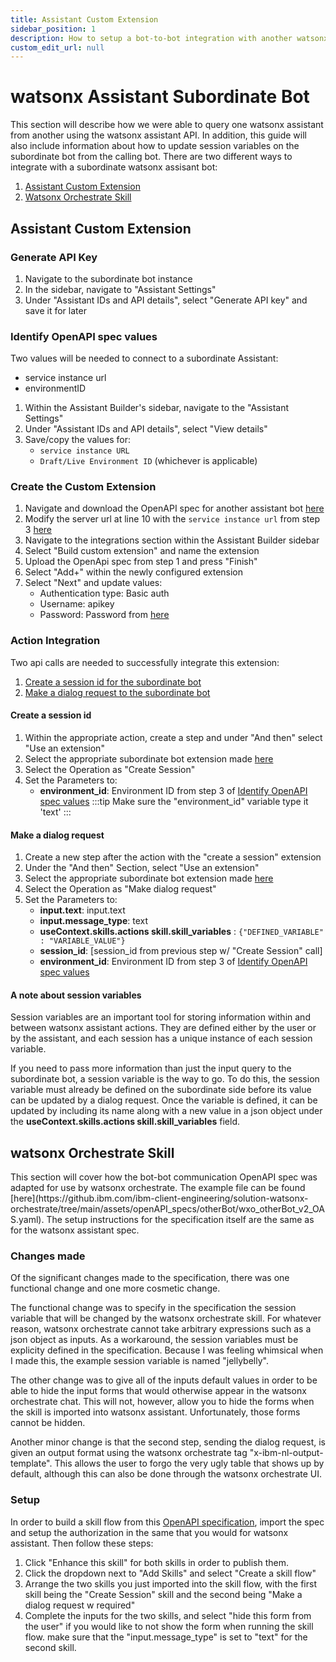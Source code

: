 ```yaml
---
title: Assistant Custom Extension
sidebar_position: 1
description: How to setup a bot-to-bot integration with another watsonx assistant
custom_edit_url: null
---
```


# watsonx Assistant Subordinate Bot

This section will describe how we were able to query one watsonx assistant from another using the watsonx assistant API. In addition, this guide will also include information about how to update session variables on the subordinate bot from the calling bot.
There are two different ways to integrate with a subordinate watsonx assisant bot:
1. [Assistant Custom Extension](#assistant-custom-extension)
2. [Watsonx Orchestrate Skill](#watsonx-orchestrate-skill)

## Assistant Custom Extension
<div style={{ borderBottom: '1px solid #000', marginTop: '20px', marginBottom: '20px' }}></div>

### Generate API Key
1. Navigate to the subordinate bot instance
2. In the sidebar, navigate to "Assistant Settings"
3. Under "Assistant IDs and API details", select "Generate API key" and save it for later 

### Identify OpenAPI spec values
Two values will be needed to connect to a subordinate Assistant:
* service instance url
* environmentID

1. Within the Assistant Builder's sidebar, navigate to the "Assistant Settings"
2. Under "Assistant IDs and API details", select "View details"
3. Save/copy the values for:
    * ```service instance URL```
    * ```Draft/Live Environment ID``` (whichever is applicable)

### Create the Custom Extension
1. Navigate and download the OpenAPI spec for another assistant bot [here](https://github.ibm.com/ibm-client-engineering/solution-watsonx-orchestrate/tree/main/assets/openAPI_specs/otherBot)
2. Modify the server url at line 10 with the ```service instance url``` from step 3 [here](#identify-openapi-spec-values)
3. Navigate to the integrations section within the Assistant Builder sidebar
4. Select "Build custom extension" and name the extension
5. Upload the OpenApi spec from step 1 and press "Finish"
6. Select "Add+" within the newly configured extension
7. Select "Next" and update values:
    * Authentication type: Basic auth
    * Username: apikey
    * Password: Password from [here](#create-an-ibm-cloud-api-key)


### Action Integration
Two api calls are needed to successfully integrate this extension:
1. [Create a session id for the subordinate bot](#create-a-session-id)
2. [Make a dialog request to the subordinate bot](#make-a-dialog-request)

#### **Create a session id**
1. Within the appropriate action, create a step and under "And then" select "Use an extension"
2. Select the appropriate subordinate bot extension made [here](#assistant-custom-extension)
3. Select the Operation as "Create Session"
4. Set the Parameters to:
    * **environment_id**: Environment ID from step 3 of [Identify OpenAPI spec values](#identify-openapi-spec-values)
    :::tip
    Make sure the "environment_id" variable type it 'text'
    :::

#### **Make a dialog request**
1. Create a new step after the action with the "create a session" extension  
2. Under the "And then" Section, select "Use an extension"
2. Select the appropriate subordinate bot extension made [here](#assistant-custom-extension)
3. Select the Operation as "Make dialog request"
4. Set the Parameters to:
    * **input.text**: input.text
    * **input.message_type**: text
    * **useContext.skills.actions skill.skill_variables** : ```{"DEFINED_VARIABLE" : "VARIABLE_VALUE"}```
    * **session_id**: [session_id from previous step w/ "Create Session" call]
    * **environment_id**: Environment ID from step 3 of [Identify OpenAPI spec values](#identify-openapi-spec-values)


#### **A note about session variables**
Session variables are an important tool for storing information within and between watsonx assistant actions. They are defined either by the user or by the assistant, and each session has a unique instance of each session variable.

If you need to pass more information than just the input query to the subordinate bot, a session variable is the way to go. To do this, the session variable must already be defined on the subordinate side before its value can be updated by a dialog request. Once the variable is defined, it can be updated by including its name along with a new value in a json object under the **useContext.skills.actions skill.skill_variables** field.

## watsonx Orchestrate Skill
<div style={{ borderBottom: '1px solid #000', marginTop: '20px', marginBottom: '20px' }}></div>
This section will cover how the bot-bot communication OpenAPI spec was adapted for use by watsonx orchestrate. The example file can be found [here](https://github.ibm.com/ibm-client-engineering/solution-watsonx-orchestrate/tree/main/assets/openAPI_specs/otherBot/wxo_otherBot_v2_OAS.yaml). The setup instructions for the specification itself are the same as for the watsonx assistant spec.

### Changes made
Of the significant changes made to the specification, there was one functional change and one more cosmetic change.

The functional change was to specify in the specification the session variable that will be changed by the watsonx orchestrate skill. For whatever reason, watsonx orchestrate cannot take arbitrary expressions such as a json object as inputs. As a workaround, the session variables must be explicity defined in the specification. Because I was feeling whimsical when I made this, the example session variable is named "jellybelly".

The other change was to give all of the inputs default values in order to be able to hide the input forms that would otherwise appear in the watsonx orchestrate chat. This will not, however, allow you to hide the forms when the skill is imported into watsonx assistant. Unfortunately, those forms cannot be hidden.

Another minor change is that the second step, sending the dialog request, is given an output format using the watsonx orchestrate tag "x-ibm-nl-output-template". This allows the user to forgo the very ugly table that shows up by default, although this can also be done through the watsonx orchestrate UI.

### Setup

In order to build a skill flow from this [OpenAPI specification](https://github.ibm.com/ibm-client-engineering/solution-watsonx-orchestrate/blob/main/assets/openAPI_specs/otherBot/wxo_otherBot_v2_OAS.yaml), import the spec and setup the authorization in the same that you would for watsonx assistant. Then follow these steps:
1. Click "Enhance this skill" for both skills in order to publish them.
2. Click the dropdown next to "Add Skills" and select "Create a skill flow"
3. Arrange the two skills you just imported into the skill flow, with the first skill being the "Create Session" skill and the second being "Make a dialog request w required"
4. Complete the inputs for the two skills, and select "hide this form from the user" if you would like to not show the form when running the skill flow. make sure that the "input.message_type" is set to "text" for the second skill.
